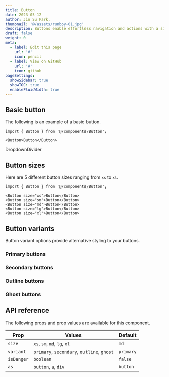 ```yaml
---
title: Button
date: 2023-05-12
author: Jin Su Park,
thumbnail: '@/assets/runboy-01.jpg'
description: Buttons enable effortless navigation and actions with a single tap.
draft: false
weight: 0
meta:
  - label: Edit this page
    url: '#'
    icon: pencil
  - label: View on GitHub
    url: '#'
    icon: github
pageSettings:
  showSidebar: true
  showTOC: true
  enableFluidWidth: true
---
```



## Basic button

The following is an example of a basic button.

<RinseUI2 url="/components/button/basic-button" isPreviewOnly />

```mdx
import { Button } from '@/components/Button';

<Button>Button</Button>
```

DropdownDivider

## Button sizes

Here are 5 different button sizes ranging from `xs` to `xl`.

<RinseUI2 url="/components/button/button-sizes" isPreviewOnly />

```mdx
import { Button } from '@/components/Button';

<Button size="xs">Button</Button>
<Button size="sm">Button</Button>
<Button size="md">Button</Button>
<Button size="lg">Button</Button>
<Button size="xl">Button</Button>
```

## Button variants

Button variant options provide alternative styling to your buttons.

### Primary buttons

<RinseUI2 url="/components/button/primary-buttons" />

### Secondary buttons

<RinseUI2 url="/components/button/secondary-buttons" />

### Outline buttons

<RinseUI2 url="/components/button/outline-buttons" />

### Ghost buttons

<RinseUI2 url="/components/button/ghost-buttons" />

## API reference

The following props and prop values are available for this component.

| Prop       | Values                                     | Default   |
| ---------- | ------------------------------------------ | --------- |
| `size`     | `xs`, `sm`, `md`, `lg`, `xl`               | `md`      |
| `variant`  | `primary`, `secondary`, `outline`, `ghost` | `primary` |
| `isDanger` | `boolean`                                  | `false`   |
| `as`       | `button`, `a`, `div`                       | `button`  |
